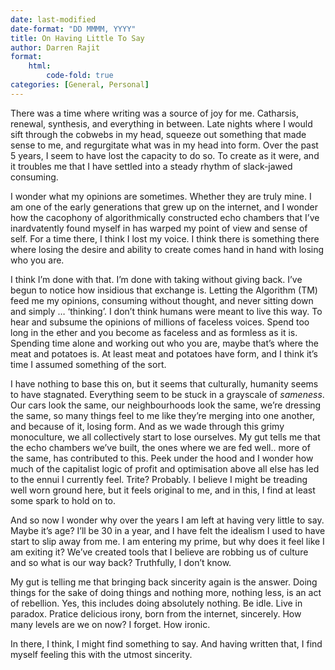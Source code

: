 ```yaml
---
date: last-modified
date-format: "DD MMMM, YYYY"
title: On Having Little To Say
author: Darren Rajit
format: 
    html: 
        code-fold: true
categories: [General, Personal]
---
```


There was a time where writing was a source of joy for me. Catharsis, renewal, synthesis, and everything in between. Late nights where I would sift through the cobwebs in my head, squeeze out something that made sense to me, and regurgitate what was in my head into form. Over the past 5 years, I seem to have lost the capacity to do so. To create as it were, and it troubles me that I have settled into a steady rhythm of slack-jawed consuming. 

I wonder what my opinions are sometimes. Whether they are truly mine. I am one of the early generations that grew up on the internet, and I wonder how the cacophony of algorithmically constructed echo chambers that I've inardvatently found myself in has warped my point of view and sense of self. For a time there, I think I lost my voice. I think there is something there where losing the desire and ability to create comes hand in hand with losing who you are. 

I think I'm done with that. I'm done with taking without giving back. I've begun to notice how insidious that exchange is. Letting the Algorithm (TM) feed me my opinions, consuming without thought, and never sitting down and simply ... 'thinking'. I don't think humans were meant to live this way. To hear and subsume the opinions of millions of faceless voices. Spend too long in the ether and you become as faceless and as formless as it is. Spending time alone and working out who you are, maybe that's where the meat and potatoes is. At least meat and potatoes have form, and I think it's time I assumed something of the sort.  

I have nothing to base this on, but it seems that culturally, humanity seems to have stagnated. Everything seem to be stuck in a grayscale of *sameness*. Our cars look the same, our neighbourhoods look the same, we're dressing the same, so many things feel to me like they're merging into one another, and because of it, losing form. And as we wade through this grimy monoculture, we all collectively start to lose ourselves. My gut tells me that the echo chambers we've built, the ones where we are fed well.. more of the same, has contributed to this. Peek under the hood and I wonder how much of the capitalist logic of profit and optimisation above all else has led to the ennui I currently feel. Trite? Probably. I believe I might be treading well worn ground here, but it feels original to me, and in this, I find at least some spark to hold on to.

And so now I wonder why over the years I am left at having very little to say. Maybe it's age? I'll be 30 in a year, and I have felt the idealism I used to have start to slip away from me. I am entering my prime, but why does it feel like I am exiting it? We've created tools that I believe are robbing us of culture and so what is our way back? Truthfully, I don't know. 

My gut is telling me that bringing back sincerity again is the answer. Doing things for the sake of doing things and nothing more, nothing less, is an act of rebellion. Yes, this includes doing absolutely nothing. Be idle. Live in paradox. Pratice delicious irony, born from the internet, sincerely. How many levels are we on now? I forget. How ironic. 

In there, I think, I might find something to say. And having written that, I find myself feeling this with the utmost sincerity. 